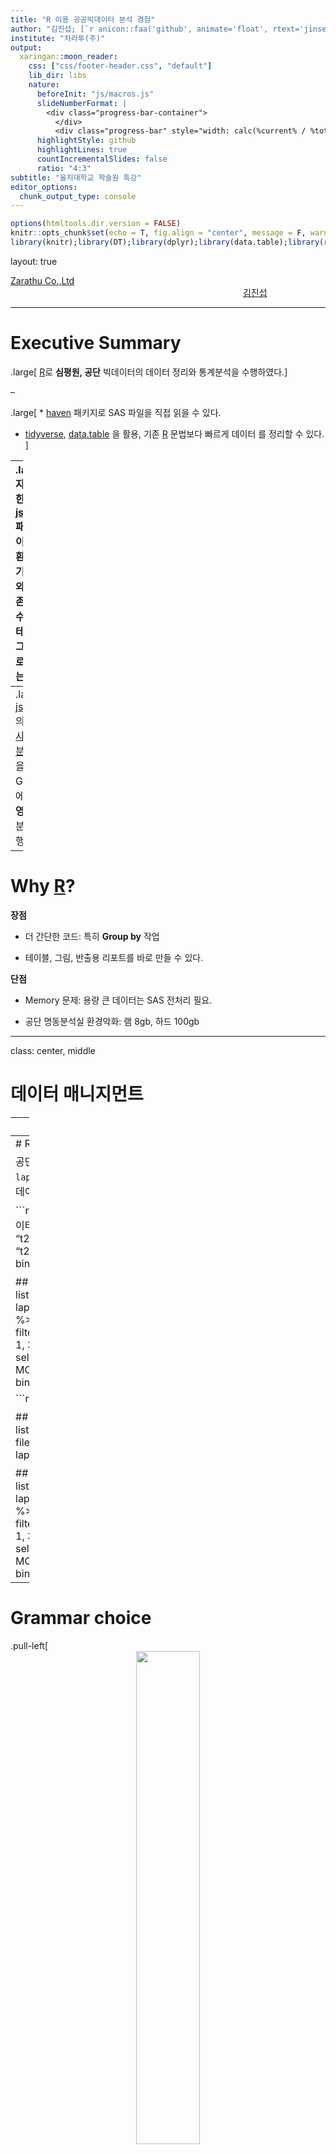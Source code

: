 ```yaml
---
title: "R 이용 공공빅데이터 분석 경험"
author: "김진섭; [`r anicon::faa('github', animate='float', rtext='jinseob2kim')`](https://github.com/jinseob2kim)"
institute: "차라투(주)"
output:
  xaringan::moon_reader:
    css: ["css/footer-header.css", "default"]
    lib_dir: libs
    nature:
      beforeInit: "js/macros.js"
      slideNumberFormat: |
        <div class="progress-bar-container">
          </div>
          <div class="progress-bar" style="width: calc(%current% / %total% * 100%);">
      highlightStyle: github
      highlightLines: true
      countIncrementalSlides: false
      ratio: "4:3" 
subtitle: "을지대학교 학술원 특강"
editor_options: 
  chunk_output_type: console
---
```


```r
options(htmltools.dir.version = FALSE)
knitr::opts_chunk$set(echo = T, fig.align = "center", message = F, warning = F)
library(knitr);library(DT);library(dplyr);library(data.table);library(rmarkdown);library(readr);library(purrr);library(tidyr)
```


layout: true

<div class="my-footer"><span><a href="https://www.zarathu.com">Zarathu Co.,Ltd</a>   
&emsp;&emsp;&emsp;&emsp;&emsp;&emsp;&emsp;&emsp;&emsp;&emsp;&emsp;&emsp;&emsp;
&emsp;&emsp;&emsp;&emsp;&emsp;&emsp;&emsp;&emsp;&emsp;&emsp;&emsp;&emsp;&emsp;
<a href="https://github.com/jinseob2kim">김진섭</a></span></div> 


---

# Executive Summary 

.large[
[R](https://www.r-project.org/)로 **심평원, 공단** 빅데이터의 데이터 정리와 통계분석을 수행하였다.
]

--

.large[
* [haven](https://github.com/tidyverse/haven) 패키지로 SAS 파일을 직접 읽을 수 있다.

* [tidyverse](https://www.tidyverse.org/), [data.table](https://github.com/Rdatatable/data.table) 을 활용, 기존 [R](https://www.r-project.org/) 문법보다 빠르게 데이터 를 정리할 수 있다.  
]


--
.large[
* 자체 개발한 [jsmodule](https://github.com/jinseob2kim/jsmodule) 패키지를 이용, GUI 환경에서 기술통계와 회귀/생존분석을 수행하고 테이블과 그림을 바로 다운받는다.
]

--
.large[ 
[jsmodule](https://github.com/jinseob2kim/jsmodule) 의 [표본조사 데이터 분석](http://app.zarathu.com/survey/) 기능을 활용, GUI 환경에서 **국건영** 데이터 분석을 수행하였다.
]

---
# Why [R](https://www.r-project.org/)?


**장점** 

- 더 간단한 코드: 특히 **Group by** 작업 

- 테이블, 그림, 반출용 리포트를 바로 만들 수 있다.



**단점**

- Memory 문제: 용량 큰 데이터는 SAS 전처리 필요.

- 공단 명동분석실 환경악화: 램 8gb, 하드 100gb



---

class: center, middle

# 데이터 매니지먼트


---
# Read SAS file

[haven](https://haven.tidyverse.org/) 패키지의 `read_sas` 이용


```r
library(haven)
*t20 <- read_sas("t20_example.sas7bdat")  
t20[1:100, ]                            ## Show first 100 rows
```

```r
library(haven)
t20 <- read_sas("t20_example.sas7bdat")  
t20[1:100, ] %>% paged_table()              ## Show first 100 rows
```


---
# Read multiple SAS file

공단데이터는 **월별**로 쪼개서 줌. `lapply` 와 `dplyr::bind_row` 로 합친 데이터 만듦

```r
library(dplyr)
## 월별 명세서 데이터
data.t20 <- list.files(pattern = "t20") %>%  ## filename contains "t20"
*  lapply(read_sas) %>% 
*  bind_rows 

## 월별 x-ray 데이터
data.xray <- list.files(pattern = "t30") %>% 
  lapply(function(x){
    read_sas(x) %>% 
    filter(substr(MCARE_DIV_CD_ADJ, 1, 3) == "G21") %>% 
    select(CMN_KEY, MCARE_DIV_CD_ADJ)
    }) %>% 
  bind_rows 
```

```r
library(dplyr)

## 월별 명세서 데이터
data.t20 <- list.files(pattern = "t20") %>%  ## filename contains "t20"
  lapply(read_sas) %>% 
  bind_rows 

## 월별 x-ray 데이터
data.xray <- list.files(pattern = "t30") %>% 
  lapply(function(x){
    read_sas(x) %>% 
    filter(substr(MCARE_DIV_CD_ADJ, 1, 3) == "G21") %>% 
    select(CMN_KEY, MCARE_DIV_CD_ADJ)
    }) %>% 
  bind_rows 
```

---
# Grammar choice

.pull-left[
<center>
<a href="https://dplyr.tidyverse.org/"><img src="https://github.com/tidyverse/dplyr/raw/master/man/figures/logo.png" width=45%></a>
</center>

- 직관성: `%>%` 연산자, `group_by` 함수  

- `read_sas` 후 바로 적용 가능.

https://blog.zarathu.com/posts/2019-01-03-rdatamanagement/

]

.pull-right[
<center>
<a href="https://rdatatable.gitlab.io/data.table/"><img src="https://raw.githubusercontent.com/Rdatatable/data.table/master/.graphics/logo.png" width=45%></a>
</center>

- 빠르고 간결한 코드

- Group 변수를 `setkey` 로 미리 설정하면 더 빠름.

- `read_sas` 후 `data.table` 클래스로 바꿔야 함.

https://jinseob2kim.github.io/radv1.html
]


---

# Comparison: 최초 자살시도 

```r
## Suicide code
tg2.sickreg <- paste0("X", 60:84)
```

[dplyr](https://dplyr.tidyverse.org/)

```r
out <- t20 %>% 
  filter(substr(SICK_SYM1, 1, 3) %in% tg2.sickreg) %>% 
  arrange(MDCARE_STRT_DT) %>%
  mutate(YEAR = substr(MDCARE_STRT_DT, 1, 4))    ## Add year variable
  group_by(INDI_DSCM_NO) %>% 
  slice(1)
```

[data.table](https://rdatatable.gitlab.io/data.table/)

```r
library(data.table)
t20 <- data.table(t20)
setkey(t20, INDI_DSCM_NO)  ## Fast groupby operation

out <- t20[substr(SICK_SYM1, 1, 3) %in% tg2.sickreg][order(MDCARE_STRT_DT)][, YEAR := substr(MDCARE_STRT_DT, 1, 4)][, .SD[1], by = INDI_DSCM_NO] 
```

---
# Tip: Date 다루기

[lubridate](https://lubridate.tidyverse.org/) 패키지의 `ymd` 함수 추천.

```r
library(lubridate)
t20 %>% 
*  mutate(MDCARE_STRT_DT = ymd(MDCARE_STRT_DT)) %>%  
*  mutate(YEAR = year(MDCARE_STRT_DT)) %>%            ## year: extract year
   select(MDCARE_STRT_DT, YEAR)
```

```r
library(lubridate)
head(t20) %>% 
  mutate(MDCARE_STRT_DT = ymd(MDCARE_STRT_DT)) %>%  
  mutate(YEAR = year(MDCARE_STRT_DT)) %>% select(MDCARE_STRT_DT, YEAR) %>% paged_table()
```


설명서 - https://cran.r-project.org/web/packages/lubridate/vignettes/lubridate.html


---

class: center, middle

# 통계 분석

---
# R 패키지 개발

3개의 패키지를 [CRAN](https://cran.r-project.org/)에 배포, 공단/심평원 분석실에서 다운 가능.

- [jstable](https://github.com/jinseob2kim/jstable): 논문용 테이블 만들기 

- [jskm](https://github.com/jinseob2kim/jskm): kaplan-meier 생존곡선 그리기

- [jsmodule](https://github.com/jinseob2kim/jsmodule): 웹 기반 통계분석

--

<center><a href="https://ipub.com/dev-corner/apps/r-package-downloads/"><img src="https://raw.githubusercontent.com/jinseob2kim/LectureRpackage/master/docs/RUCK2019/cranstats.png" width=50%></a></center>


---
# [jstable](https://github.com/jinseob2kim/jstable)

```r
library(jstable)
model.logisic <- glm(vs ~ wt + qsec, data = mtcars)
res.logistic <- glmshow.display(model.logisic)
out.logistic <- LabelepiDisplay(res.logistic)
datatable(out.logistic, caption = res.logistic$first.line)
```

---
# [jskm](https://github.com/jinseob2kim/jskm)

```r
library(jskm);library(survival)
fit <- survfit(Surv(time, status) ~ rx, data = colon)
jskm(fit, timeby=365, marks = F, pval = T, table = T)
```


---
# [jsmodule](https://github.com/jinseob2kim/jsmodule)

<center>
<figure>
<a href="https://github.com/jinseob2kim/jsmodule"><img src="https://github.com/jinseob2kim/jsmodule/raw/master/vignettes/figures/addin.gif" width=100%></a>
<figurecaption>Rstudio Addins: jsmodule packages</figurecaption>
</figure>
</center>


통계분석 웹 : http://app.zarathu.com/


---
# [jsmodule](https://github.com/jinseob2kim/jsmodule) 특징

**Data type** 따라 분류

- [Basic statistics](http://app.zarathu.com/basic): 기본

- [Repeated measure](http://app.zarathu.com/repeated): 반복측정자료, **GEE** 

- [Survey data](http://app.zarathu.com/survey): 표본조사(**국건영**), **survey regression**

--

**[Propensity score analysis](http://app.zarathu.com/ps)**

- PS 계산 후, **Original/Matching/IPTW** 분석 동시 수행.

--

지원하는 통계 

- Table 1, 회귀분석, 생존분석, ROC 분석

---
# Table download

```r
fname <- "resLogistic"
datatable(out.logistic, caption = res.logistic$first.line, extensions = 'Buttons', options = list(
    dom = 'rtB',  # Button, filter, processing, table, information, pagination                              
    buttons = list("copy", 
        "print", list(extend = "collection", buttons = list(list(extend = "csv", 
            filename = fname), list(extend = "excel", filename = fname), 
            list(extend = "pdf", filename = fname)), text = "Download")),
    scrollX = T      # Scrolling X axis
  ))

```

---
# Figure download

`emf` 확장자 지원, **PPT**(2013 이상) 편집 가능.

<center>
<figure>
<img src="https://raw.githubusercontent.com/jinseob2kim/PresentationShinyMed/master/docs/zzz.png" width=100%>
<figurecaption> emf in PPT</figurecaption>
</figure>
</center>



---

class: center, middle

# 국건영 데이터 분석 

---
# 데이터 다운로드

https://knhanes.cdc.go.kr/knhanes/sub03/sub03_02_02.do - **sas, spss** 지원

<center>
<img src="knhanes.jpg" width=100%>
</center>

---
# 표본조사 가중치

.pull-left[

일반 통계 분석 안됨!! 표본구조 고려한 `svyglm`, `svycox`, `svykm` 필요.

- 가중치 : **wt_ex, wt_ex1, wt_itvex**

- 층화변수: **kstrata, kstrata1, kstratra2**

- 집락변수(1차 표본추출단위): **psu** 
]

.pull-right[
<center>
<figure>
<img src="weight_survey.jpg" width=100%>
<figurecaption> 통합 가중치</figurecaption>
</figure>
</center>
]

---
# [Survey data](http://app.zarathu.com/survey) in [jsmodule](https://github.com/jinseob2kim/jsmodule)


<center>
<figure>
<a href="http://app.zarathu.com/survey"><img src="https://raw.githubusercontent.com/jinseob2kim/PresentationShinyMed/master/docs/cataract.png" width=100%></a>
<figurecaption> 백내장 분석</figurecaption>
</figure>
</center>

---

# Executive Summary 

.large[
[R](https://www.r-project.org/)로 **심평원, 공단** 빅데이터의 데이터 정리와 통계분석을 수행하였다.

* [haven](https://github.com/tidyverse/haven) 패키지로 SAS 파일을 직접 읽을 수 있다.

* [tidyverse](https://www.tidyverse.org/), [data.table](https://github.com/Rdatatable/data.table) 을 활용, 기존 [R](https://www.r-project.org/) 문법보다 빠르게 데이터 를 정리할 수 있다.  

* 자체 개발한 [jsmodule](https://github.com/jinseob2kim/jsmodule) 패키지를 이용, GUI 환경에서 기술통계와 회귀/생존분석을 수행하고 테이블과 그림을 바로 다운받는다.


[jsmodule](https://github.com/jinseob2kim/jsmodule) 의 [표본조사 데이터 분석](http://app.zarathu.com/survey/) 기능을 활용, GUI 환경에서 **국건영** 데이터 분석을 수행하였다.
]


---

class: center, middle

# END


